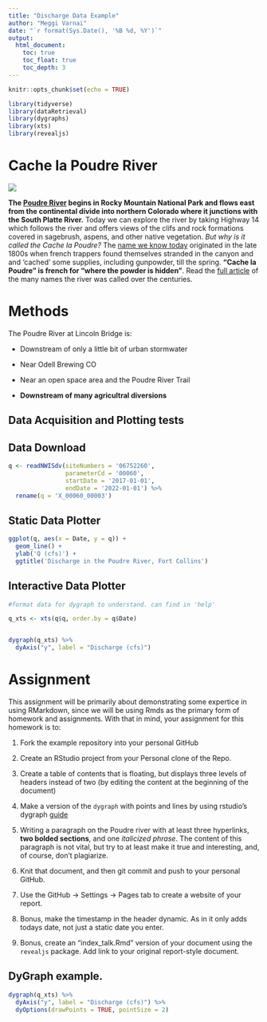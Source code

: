 ```yaml
---
title: "Discharge Data Example"
author: "Meggi Varnai"
date: "`r format(Sys.Date(), '%B %d, %Y')`"
output:
  html_document:
    toc: true
    toc_float: true
    toc_depth: 3
---
```


```r
knitr::opts_chunk$set(echo = TRUE)

library(tidyverse)
library(dataRetrieval)
library(dygraphs)
library(xts)
library(revealjs)
```




# Cache la Poudre River

![](https://waterdata.usgs.gov/nwisweb/local/state/co/text/pics/06752260big.jpg)

**The [Poudre River](https://coloradoencyclopedia.org/article/cache-la-poudre-river) begins in Rocky Mountain National Park and flows east from the continental divide into northern Colorado where it junctions with the South Platte River.** Today we can explore the river by taking Highway 14 which follows the river and offers views of the clifs and rock formations covered in sagebrush, aspens, and other native vegetation. *But why is it called the Cache la Poudre?*
The [name we know today](https://history.fcgov.com/explore/poudre-river) originated in the late 1800s when french trappers found themselves stranded in the canyon and and 'cached' some supplies, including gunpowder, till the spring. **"Cache la Poudre" is french for "where the powder is hidden"**. Read the [full article](https://www.raftmw.com/whats-in-a-name/) of the many names the river was called over the centuries. 


# Methods

The Poudre River at Lincoln Bridge is:

  - Downstream of only a little bit of urban stormwater

  - Near Odell Brewing CO
  
  - Near an open space area and the Poudre River Trail
  
  - **Downstream of many agricultral diversions**

## Data Acquisition and Plotting tests

## Data Download


```r

q <- readNWISdv(siteNumbers = '06752260',
                parameterCd = '00060',
                startDate = '2017-01-01',
                endDate = '2022-01-01') %>%
  rename(q = 'X_00060_00003')


```



## Static Data Plotter


```r

ggplot(q, aes(x = Date, y = q)) + 
  geom_line() + 
  ylab('Q (cfs)') + 
  ggtitle('Discharge in the Poudre River, Fort Collins')

```


## Interactive Data Plotter


```r
#format data for dygraph to understand. can find in 'help' 

q_xts <- xts(q$q, order.by = q$Date)


dygraph(q_xts) %>%
  dyAxis("y", label = "Discharge (cfs)") 
```



# Assignment


This assignment will be primarily about demonstrating some expertice in using
RMarkdown, since we will be using Rmds as the primary form of homework and 
assignments. With that in mind, your assignment for this homework is to:


1) Fork the example repository into your personal GitHub

2) Create an RStudio project from your Personal clone of the Repo. 

3) Create a table of contents that is floating, but displays three levels of
headers instead of two (by editing the content at the beginning of the document)

4) Make a version of the `dygraph` with points and lines by using rstudio's
dygraph [guide](https://rstudio.github.io/dygraphs/)

5) Writing a paragraph on the Poudre river with at least three hyperlinks,
**two bolded sections**, and one *italicized phrase*. The content of this paragraph is not vital, but try to at least make it true and interesting, and, of course, don't plagiarize. 

6) Knit that document, and then git commit and push to your personal GitHub.

7) Use the GitHub -> Settings -> Pages tab to create a website of your report.

8) Bonus, make the timestamp in the header dynamic. As in it only adds
todays date, not just a static date you enter. 

9) Bonus, create an "index_talk.Rmd" version of your document using the
`revealjs` package. Add link to your original report-style document. 




## DyGraph example. 

```r
dygraph(q_xts) %>%
  dyAxis("y", label = "Discharge (cfs)") %>%
  dyOptions(drawPoints = TRUE, pointSize = 2)

```



